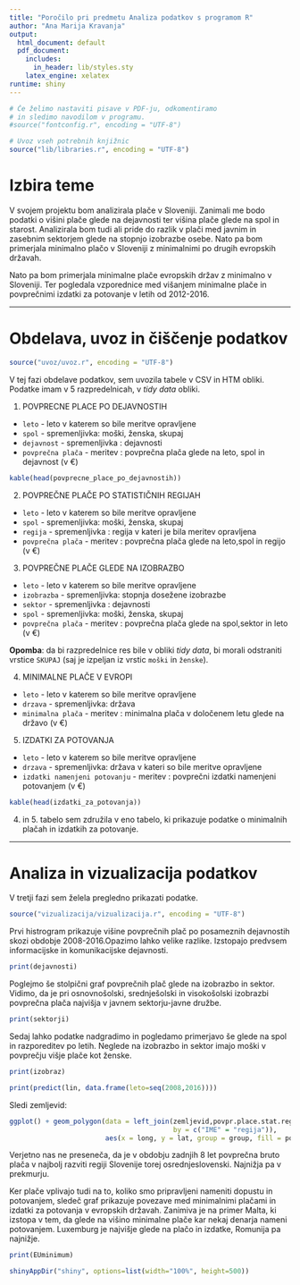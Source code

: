 ```yaml
---
title: "Poročilo pri predmetu Analiza podatkov s programom R"
author: "Ana Marija Kravanja"
output:
  html_document: default
  pdf_document:
    includes:
      in_header: lib/styles.sty
    latex_engine: xelatex
runtime: shiny
---
```


```r
# Če želimo nastaviti pisave v PDF-ju, odkomentiramo
# in sledimo navodilom v programu.
#source("fontconfig.r", encoding = "UTF-8")

# Uvoz vseh potrebnih knjižnic
source("lib/libraries.r", encoding = "UTF-8")
```


# Izbira teme


V svojem projektu bom analizirala plače v Sloveniji. Zanimali me bodo podatki o višini plače glede na dejavnosti ter višina plače glede na spol in starost. Analizirala bom tudi ali pride do razlik v plači med javnim in zasebnim sektorjem glede na stopnjo izobrazbe osebe. Nato pa bom primerjala minimalno plačo v Sloveniji z minimalnimi po drugih evropskih državah.

Nato pa bom primerjala minimalne plače evropskih držav z minimalno v Sloveniji. Ter pogledala vzporednice med višanjem minimalne plače in povprečnimi izdatki za potovanje v letih od 2012-2016.

***


# Obdelava, uvoz in čiščenje podatkov


```r
source("uvoz/uvoz.r", encoding = "UTF-8")
```

V tej fazi obdelave podatkov, sem uvozila tabele v CSV in HTM obliki. Podatke imam v 5 razpredelnicah, v *tidy data* obliki. 

1. POVPRECNE PLACE PO DEJAVNOSTIH
  - `leto` - leto v katerem so bile meritve opravljene
  - `spol` - spremenljivka: moški, ženska, skupaj
  - `dejavnost` - spremenljivka : dejavnosti
  - `povprečna plača` - meritev : povprečna plača glede na leto, spol in dejavnost (v €)

```r
kable(head(povprecne_place_po_dejavnostih))
```

2. POVPREČNE PLAČE PO STATISTIČNIH REGIJAH
  - `leto` - leto v katerem so bile meritve opravljene
  - `spol` - spremenljivka: moški, ženska, skupaj
  - `regija` - spremenljivka : regija v kateri je bila meritev opravljena
  - `povprečna plača` - meritev : povprečna plača glede na leto,spol in regijo (v €)

3. POVPREČNE PLAČE GLEDE NA IZOBRAZBO
  - `leto` - leto v katerem so bile meritve opravljene
  - `izobrazba` - spremenljivka: stopnja dosežene izobrazbe
  - `sektor` - spremenljivka : dejavnosti
  - `spol` - spremenljivka: moški, ženska, skupaj
  - `povprečna plača` - meritev : povprečna plača glede na spol,sektor in leto (v €)
  
**Opomba**: da bi razpredelnice res bile v obliki *tidy data*, bi morali odstraniti vrstice `SKUPAJ` (saj je izpeljan iz vrstic `moški` in `ženske`).

4. MINIMALNE PLAČE V EVROPI
  - `leto` - leto v katerem so bile meritve opravljene
  - `drzava` - spremenljivka: država 
  - `minimalna plača` - meritev : minimalna plača v določenem letu glede na državo (v €)
  
5. IZDATKI ZA POTOVANJA
  - `leto` - leto v katerem so bile meritve opravljene
  - `drzava` - spremenljivka: država v kateri so bile meritve opravljene
  - `izdatki namenjeni potovanju` - meritev : povprečni izdatki namenjeni potovanjem (v €)
```r
kable(head(izdatki_za_potovanja))
```

4. in 5. tabelo sem združila v eno tabelo, ki prikazuje podatke o minimalnih plačah in izdatkih za potovanje. 

***

# Analiza in vizualizacija podatkov

V tretji fazi sem želela pregledno prikazati podatke.

```r
source("vizualizacija/vizualizacija.r", encoding = "UTF-8")
```



Prvi histrogram prikazuje višine povprečnih plač po posameznih dejavnostih skozi obdobje 2008-2016.Opazimo lahko velike razlike. Izstopajo predvsem informacijske in komunikacijske dejavnosti. 
```r
print(dejavnosti)
```



Poglejmo še stolpični graf povprečnih plač glede na izobrazbo in sektor. Vidimo, da je pri osnovnošolski, srednješolski in visokošolski izobrazbi povprečna plača najvišja v javnem sektorju-javne družbe. 




```r
print(sektorji)
```


Sedaj lahko podatke nadgradimo in pogledamo primerjavo še glede na spol in razporeditev po letih. Neglede na izobrazbo in sektor imajo moški v povprečju višje plače kot ženske. 



```r
print(izobraz)
```

```r
print(predict(lin, data.frame(leto=seq(2008,2016))))
```




Sledi zemljevid: 

```r
ggplot() + geom_polygon(data = left_join(zemljevid,povpr.place.stat.reg.n,
                                         by = c("IME" = "regija")),
                        aes(x = long, y = lat, group = group, fill = povprecje))
```

Verjetno nas ne preseneča, da je v obdobju zadnjih 8 let povprečna bruto plača v najbolj razviti regiji Slovenije torej osrednjeslovenski. Najnižja pa v prekmurju.




Ker plače vplivajo tudi na to, koliko smo pripravljeni nameniti dopustu in potovanjem, sledeč graf prikazuje povezave med minimalnimi plačami in izdatki za potovanja v evropskih državah. Zanimiva je na primer Malta, ki izstopa v tem, da glede na višino minimalne plače kar nekaj denarja nameni potovanjem. Luxemburg je najvišje glede na plačo in izdatke, Romunija pa najnižje. 



```r
print(EUminimum)
```

```r
shinyAppDir("shiny", options=list(width="100%", height=500))
```

